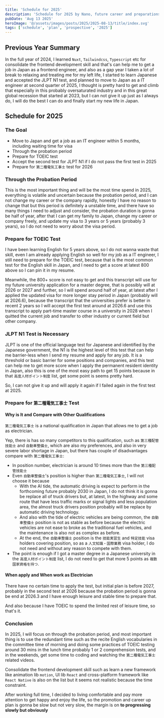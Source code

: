 ```yaml
---
title: 'Schedule for 2025'
description: 'Schedule for 2025 by Nano, future career and preparations for full year'
pubDate: 'Aug 13 2025'
heroImage: '@/assets/images/posts/2025/2025-08-13/title/index.svg'
tags: ['schedule', 'plan', 'prospective', '2025']
---
```



## Previous Year Summary

In the full year of 2024, I learned `Nuxt`, `Tailwindcss`, `Typescript` etc for consolidate the frontend development skill and that's can help me to get a job in Japan as a frontend engineer, and also as a gap year I taken a lot of break to relaxing and treating me for my left life, I started to learn Japanese and accepted the JLPT N1 test, and planned to move to Japan as a IT engineer at second quarter of 2025, I thought is pretty hard to get and climb that especially in this probably oversaturated industry and in this great global recession that started at 2023, but I can not give it up just as I always do, I will do the best I can do and finally start my new life in Japan.

## Schedule for 2025

### The Goal

<Alert>
  <ul>
    <li>
      Move to Japan and get a job as an IT engineer within 5 months, including
      waiting time for visa
    </li>
    <li>Through the probation period</li>
    <li>Prepare for TOEIC test</li>
    <li>
      Accept the second test for JLPT N1 if I do not pass the first test in 2025
    </li>
    <li>
      Prepare for <code>第二種電気工事士</code> test for 2026
    </li>
  </ul>
</Alert>

### Through the Probation Period

This is the most important thing and will be the most time spend in 2025, everything is volatile and uncertain because the probation period, and I can not change my career or the company rapidly, honestly I have no reason to change that but this period is definitely a unstable time, and there have so many things I need to adjust and consider, the probation duration is gonna be half of year, after that I can get my family to Japan, change my career or company freely, and update my visa to 3 years or 5 years (probably 3 years), so I do not need to worry about the visa period.

### Prepare for TOEIC Test

I have been learning English for 5 years above, so I do not wanna waste that skill, even I am already applying English so well for my job as a IT engineer, I still need to prepare for the TOEIC test, because that is the most common test for the English skill in Japan, and I need to get a score at latest 800 above so I can pin it in my resume.

Meanwhile, the 800+ score is not easy to get and this transcript will use for my future university application for a master degree, that is possibly will at 2026 or 2027 and further, so I will spend around half of year, at latest after I applied the updated visa for more longer stay period in Japan (probably will at 2026.6), because the transcript that the universities prefer is better in recent 2 years so I will accept the first test around at 2026.6 and use this transcript to apply part-time master course in a university in 2028 when I quitted the current job and transfer to other industry or current field but other company.

### JLPT N1 Test is Necessary

JLPT is one of the official language test for Japanese and identified by the Japanese government, the N1 is the highest level of this test that can help me barrier-less when I send my resume and apply for any job. It is a threshold or basic barrier for some positions and companies, and this test can help me to get more score when I apply the permanent resident identity in Japan, also this is one of the most easy path to get 15 points because in that `高度人材ポイント制度` list, get some point is seems pretty hard.

So, I can not give it up and will apply it again if I failed again in the first test at 2025.

### Prepare for `第二種電気工事士` Test

#### Why is It and Compare with Other Qualifications

`第二種電気工事士` is a national qualification in Japan that allows me to get a job as electrician.

Yep, there is has so many competitors to this qualification, such as `第三種配管技能士` and `自動車整備士`, which are also my preferences, and also in very severe labor shortage in Japan, but there has couple of disadvantages compare with `第二種電気工事士`:

- In position number, electrician is around 10 times more than the `第三種配管技能士`
- Even `自動車整備士`'s position is higher than `第二種電気工事士`, I will not choose it because
  - With the AI tide, the automatic driving is expect to perform in the forthcoming future probably 2030 in Japan, I do not think it is gonna be replace all of truck drivers but, at latest, In the highway and some route that have less traffic marks or signal lights and less population area, the almost truck drivers position probably will be replace by automatic driving technology.
  - And also with the tide of electric vehicles are being common, the `自動車整備士` position is not as stable as before because the electric vehicles are not ease to broke as the traditional fuel vehicles, and the maintenance is also not as complex as before.
  - At the end, the `自動車整備士` position is the `技能実習生` and `特定技能` visa holders covering position, so as a `人文知識・国際業務` visa holder, I do not need and without any reason to compete with them.
- The point is enough if I got a master degree in a Japanese university in the `高度人材ポイント制度` list, I do not need to get that more 5 points as `複数国家資格を持つ`.

#### When apply and When work as Electrician

There have no certain time to apply the test, but initial plan is before 2027, probably in the second test at 2026 because the probation period is gonna be end at 2026.3 and I have enough leisure and stable time to prepare that.

And also because I have TOEIC to spend the limited rest of leisure time, so that's it.

### Conclusion

In 2025, I will focus on through the probation period, and most important thing is to use the redundant time such as the recite English vocabularies in the committee time of morning and doing some practices of TOEIC testing around 30 mins in the lunch time probably 1 or 2 comprehension tests, and in the weekends, get some time to coding and watching the `第二種電気工事士` related videos.

Consolidate the frontend development skill such as learn a new framework like animation lib `motion`, UI lib `React` and cross-platform framework like `React Native` is also on the list but it seems not realistic because the time constraint.

After working full time, I decided to living comfortable and pay more attention to get happy and enjoy the life, so the promotion and career up plan is gonna be slow but not very slow, the margin is on **to progressing slowly but obviously**
